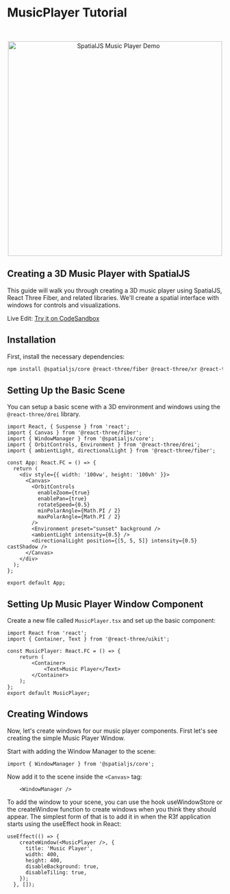 # MusicPlayer Tutorial

<br />
<p align="center">
  <img src="../spatialjs-demo.gif" width="500" alt="SpatialJS Music Player Demo" />
</p>

## Creating a 3D Music Player with SpatialJS

This guide will walk you through creating a 3D music player using SpatialJS, React Three Fiber, and related libraries. We'll create a spatial interface with windows for controls and visualizations.

Live Edit: [Try it on CodeSandbox](https://codesandbox.io/p/github/Deamoner/spatialjs-room-example/main?import=true)

## Installation

First, install the necessary dependencies:

```bash
npm install @spatialjs/core @react-three/fiber @react-three/xr @react-three/uikit react three
```

## Setting Up the Basic Scene 

You can setup a basic scene with a 3D environment and windows using the `@react-three/drei` library.

```tsx
import React, { Suspense } from 'react';
import { Canvas } from '@react-three/fiber';
import { WindowManager } from '@spatialjs/core';
import { OrbitControls, Environment } from '@react-three/drei';
import { ambientLight, directionalLight } from '@react-three/fiber';

const App: React.FC = () => {
  return (
    <div style={{ width: '100vw', height: '100vh' }}>
      <Canvas>
        <OrbitControls
          enableZoom={true}
          enablePan={true}
          rotateSpeed={0.5}
          minPolarAngle={Math.PI / 2}
          maxPolarAngle={Math.PI / 2}
        />
        <Environment preset="sunset" background />
        <ambientLight intensity={0.5} />
        <directionalLight position={[5, 5, 5]} intensity={0.5} castShadow />
      </Canvas>
    </div>
  );
};

export default App;
```

## Setting Up Music Player Window Component

Create a new file called `MusicPlayer.tsx` and set up the basic component:

```tsx
import React from 'react';
import { Container, Text } from '@react-three/uikit';

const MusicPlayer: React.FC = () => {
    return (
        <Container>
            <Text>Music Player</Text>
        </Container>
    );
};
export default MusicPlayer;
```


## Creating Windows

Now, let's create windows for our music player components. First let's see creating the simple Music Player Window.

Start with adding the Window Manager to the scene:

```tsx
import { WindowManager } from '@spatialjs/core';
```
Now add it to the scene inside the `<Canvas>` tag:
```tsx
    <WindowManager />
```

To add the window to your scene, you can use the hook useWindowStore or the createWindow function to create windows when you think they should appear. 
The simplest form of that is to add it in when the R3f application starts using the useEffect hook in React:

```tsx 
useEffect(() => {
    createWindow(<MusicPlayer />, {
      title: 'Music Player',
      width: 400,
      height: 400,
      disableBackground: true,
      disableTiling: true,
    });
  }, []);
```








